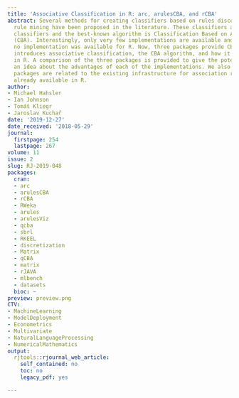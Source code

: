```yaml
---
title: 'Associative Classification in R: arc, arulesCBA, and rCBA'
abstract: Several methods for creating classifiers based on rules discovered via association
  rule mining have been proposed in the literature. These classifiers are called associative
  classifiers and the best-known algorithm is Classification Based on Associations
  (CBA). Interestingly, only very few implementations are available and, until recently,
  no implementation was available for R. Now, three packages provide CBA. This paper
  introduces associative classification, the CBA algorithm, and how it can be used
  in R. A comparison of the three packages is provided to give the potential user
  an idea about the advantages of each of the implementations. We also show how the
  packages are related to the existing infrastructure for association rule mining
  already available in R.
author:
- Michael Hahsler
- Ian Johnson
- Tomáš Kliegr
- Jaroslav Kuchař
date: '2019-12-27'
date_received: '2018-05-29'
journal:
  firstpage: 254
  lastpage: 267
volume: 11
issue: 2
slug: RJ-2019-048
packages:
  cran:
  - arc
  - arulesCBA
  - rCBA
  - RWeka
  - arules
  - arulesViz
  - qcba
  - sbrl
  - RKEEL
  - discretization
  - Matrix
  - qCBA
  - matrix
  - rJAVA
  - mlbench
  - datasets
  bioc: ~
preview: preview.png
CTV:
- MachineLearning
- ModelDeployment
- Econometrics
- Multivariate
- NaturalLanguageProcessing
- NumericalMathematics
output:
  rjtools::rjournal_web_article:
    self_contained: no
    toc: no
    legacy_pdf: yes

---
```

